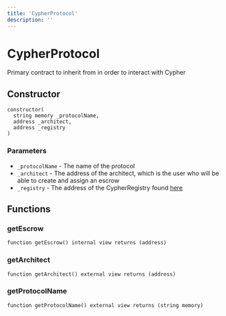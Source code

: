```yaml
---
title: 'CypherProtocol'
description: ''
---
```


# CypherProtocol

Primary contract to inherit from in order to interact with Cypher

## Constructor

```solidity
constructor(
  string memory _protocolName,
  address _architect,
  address _registry
)
```

### Parameters

- `_protocolName` - The name of the protocol
- `_architect` - The address of the architect, which is the user who will be able to create and assign an escrow
- `_registry` - The address of the CypherRegistry found [here](/contracts/deployment-addresses)

## Functions

### getEscrow

```solidity
function getEscrow() internal view returns (address)
```

### getArchitect

```solidity
function getArchitect() external view returns (address)
```

### getProtocolName

```solidity
function getProtocolName() external view returns (string memory)
```
